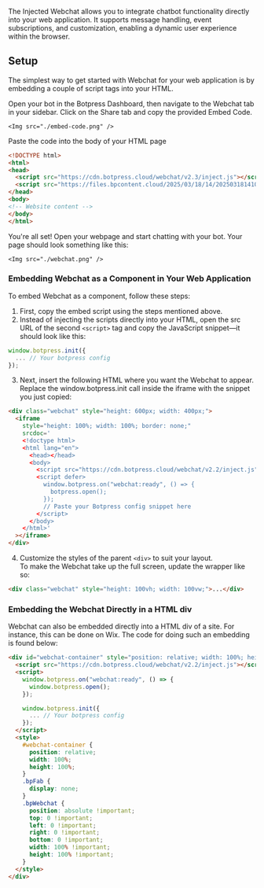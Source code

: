 
The Injected Webchat allows you to integrate chatbot functionality directly into your web application. It supports message handling, event subscriptions, and customization, enabling a dynamic user experience within the browser.

## Setup

The simplest way to get started with Webchat for your web application is by embedding a couple of script tags into your HTML.

<Steps>
  <Step title="Copy embed script">
    Open your bot in the Botpress Dashboard, then navigate to the Webchat tab in your sidebar. Click on the
    Share tab and copy the provided Embed Code.

    <Img src="./embed-code.png" />
  </Step>
  <Step title="Paste">
Paste the code into the body of your HTML page

  ```html {4-5}
<!DOCTYPE html>
<html>
<head>
    <script src="https://cdn.botpress.cloud/webchat/v2.3/inject.js"></script>
    <script src="https://files.bpcontent.cloud/2025/03/18/14/20250318141028-30WRMG85.js"></script>
</head>
<body>
  <!-- Website content -->
</body>
</html>
  ```
  </Step>
  <Step title="Chat">
    You're all set! Open your webpage and start chatting with your bot. Your page should look something like this:

    <Img src="./webchat.png" />
  </Step>
</Steps>

### Embedding Webchat as a Component in Your Web Application

To embed Webchat as a component, follow these steps:

1. First, copy the embed script using the steps mentioned above.
2. Instead of injecting the scripts directly into your HTML, open the src URL of the second `<script>` tag and copy the JavaScript snippet—it should look like this:

```javascript
window.botpress.init({
  ... // Your botpress config
});
```

3. Next, insert the following HTML where you want the Webchat to appear. Replace the window.botpress.init call inside the iframe with the snippet you just copied:

```html {14}
<div class="webchat" style="height: 600px; width: 400px;">
  <iframe
    style="height: 100%; width: 100%; border: none;"
    srcdoc='
    <!doctype html>
    <html lang="en">
      <head></head>
      <body>
        <script src="https://cdn.botpress.cloud/webchat/v2.2/inject.js"></script>
        <script defer>
          window.botpress.on("webchat:ready", () => {
            botpress.open();
          });
          // Paste your Botpress config snippet here
        </script>
      </body>
    </html>'
  ></iframe>
</div>
```

4. Customize the styles of the parent `<div>` to suit your layout. \
   <Tip>To make the Webchat take up the full screen, update the wrapper like so: </Tip>

```html
<div class="webchat" style="height: 100vh; width: 100vw;">...</div>
```

### Embedding the Webchat Directly in a HTML div

Webchat can also be embedded directly into a HTML div of a site. For instance, this can be done on Wix. The code for doing such an embedding is found below:

```html {8-10}
<div id="webchat-container" style="position: relative; width: 100%; height: 100%;">
  <script src="https://cdn.botpress.cloud/webchat/v2.2/inject.js"></script>
  <script>
    window.botpress.on("webchat:ready", () => {
      window.botpress.open();
    });

    window.botpress.init({
      ... // Your botpress config
    });
  </script>
  <style>
    #webchat-container {
      position: relative;
      width: 100%;
      height: 100%;
    }
    .bpFab {
      display: none;
    }
    .bpWebchat {
      position: absolute !important;
      top: 0 !important;
      left: 0 !important;
      right: 0 !important;
      bottom: 0 !important;
      width: 100% !important;
      height: 100% !important;
    }
  </style>
</div>
```
